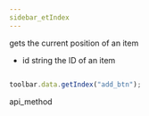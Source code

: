 ```yaml
---
sidebar_etIndex
---
```



          


<Short>
gets the current position of an item


</Short>



- id 		string		 the ID of an item




~~~js

toolbar.data.getIndex("add_btn");

~~~
 api_method

<Descr>


</Descr>

